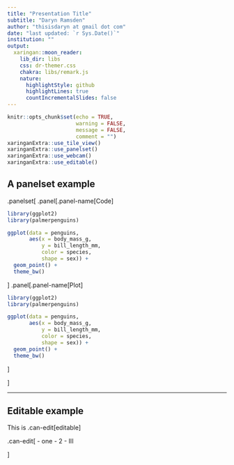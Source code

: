 ```yaml
---
title: "Presentation Title"
subtitle: "Daryn Ramsden"
author: "thisisdaryn at gmail dot com"
date: "last updated: `r Sys.Date()`"
institution: ""
output:
  xaringan::moon_reader:
    lib_dir: libs
    css: dr-themer.css
    chakra: libs/remark.js
    nature:
      highlightStyle: github
      highlightLines: true
      countIncrementalSlides: false
---
```



```r
knitr::opts_chunk$set(echo = TRUE,
                      warning = FALSE,
                      message = FALSE,
                      comment = "")
xaringanExtra::use_tile_view()
xaringanExtra::use_panelset()
xaringanExtra::use_webcam()
xaringanExtra::use_editable()
```




## A panelset example 

.panelset[
.panel[.panel-name[Code]

```r
library(ggplot2)
library(palmerpenguins)

ggplot(data = penguins,
       aes(x = body_mass_g,
           y = bill_length_mm,
           color = species,
           shape = sex)) + 
  geom_point() + 
  theme_bw()
```


]
.panel[.panel-name[Plot]

```r
library(ggplot2)
library(palmerpenguins)

ggplot(data = penguins,
       aes(x = body_mass_g,
           y = bill_length_mm,
           color = species,
           shape = sex)) + 
  geom_point() + 
  theme_bw()
```

]

]

---
## Editable example 

This is .can-edit[editable]


.can-edit[
- one
- 2
- III

]

